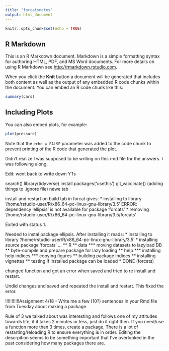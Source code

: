 ```yaml
---
title: "forcatsnotes"
output: html_document
---
```


```r
knitr::opts_chunk$set(echo = TRUE)
```

## R Markdown

This is an R Markdown document. Markdown is a simple formatting syntax for authoring HTML, PDF, and MS Word documents. For more details on using R Markdown see <http://rmarkdown.rstudio.com>.

When you click the **Knit** button a document will be generated that includes both content as well as the output of any embedded R code chunks within the document. You can embed an R code chunk like this:

```r
summary(cars)
```

## Including Plots

You can also embed plots, for example:

```r
plot(pressure)
```

Note that the `echo = FALSE` parameter was added to the code chunk to prevent printing of the R code that generated the plot.

Didn't realize I was supposed to be writing on this rmd file for the answers.  I was following along.

Edit: went back to write down YTs

search()
library(tidyverse)
install.packages('usethis')
git_vaccinate() (adding things to .ignore file)
newe tab

install and restart on build tab in forcat gives:
* installing to library ‘/home/rstudio-user/R/x86_64-pc-linux-gnu-library/3.5’
ERROR: dependency ‘ellipsis’ is not available for package ‘forcats’
* removing ‘/home/rstudio-user/R/x86_64-pc-linux-gnu-library/3.5/forcats’

Exited with status 1.

Needed to instal package ellipsis.  After installing it reads:
* installing to library ‘/home/rstudio-user/R/x86_64-pc-linux-gnu-library/3.5’
* installing *source* package ‘forcats’ ...
** R
** data
*** moving datasets to lazyload DB
** byte-compile and prepare package for lazy loading
** help
*** installing help indices
*** copying figures
** building package indices
** installing vignettes
** testing if installed package can be loaded
* DONE (forcats)


changed function and got an error when saved and tried to re install and restart.

Undid changes and saved and repeated the install and restart.  This fixed the error.

!!!!!!!!!!!Assignment 4/18 - Write me a few (10?) sentences in your Rmd file from Tuesday about making a package.

Rule of 3 we talked about was interesting and follows one of my attitudes towards life, if it takes 2 minutes or less, just do it right then.  If you need/use a function more than 3 times, create a package.  There is a lot of restarting/reloading R to ensure everything is in order.  Editing the descrpition seems to be something important that I've overlooked in the past considering how many packages there are.  

